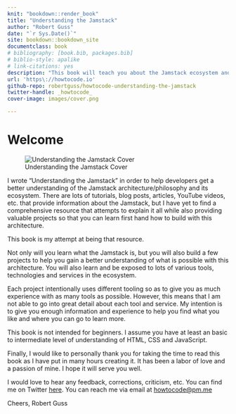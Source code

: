 ```yaml
---
knit: "bookdown::render_book"
title: "Understanding the Jamstack"
author: "Robert Guss"
date: "`r Sys.Date()`"
site: bookdown::bookdown_site
documentclass: book
# bibliography: [book.bib, packages.bib]
# biblio-style: apalike
# link-citations: yes
description: "This book will teach you about the Jamstack ecosystem and how to build Jamstack applications with JavaScript, API's and Markup."
url: 'https\://howtocode.io'
github-repo: robertguss/howtocode-understanding-the-jamstack
twitter-handle: _howtocode_
cover-image: images/cover.png

---
```


# Welcome {-} 

![Understanding the Jamstack Cover](images/cover.png)

I wrote "Understanding the Jamstack" in order to help developers get a better understanding of the Jamstack
architecture/philosophy and its ecosystem. There are lots of tutorials, blog posts, articles, YouTube videos, etc. that
provide information about the Jamstack, but I have yet to find a comprehensive resource that attempts to explain it all
while also providing valuable projects so that you can learn first hand how to build with this architecture.

This book is my attempt at being that resource.

Not only will you learn what the Jamstack is, but you will also build a few projects to help you gain a better
understanding of what is possible with this architecture. You will also learn and be exposed to lots of various tools,
technologies and services in the ecosystem. 

Each project intentionally uses different tooling so as to give you as much experience with as many tools as possible.
However, this means that I am not able to go into great detail about each tool and service. My intention is to give you
enough information and experience to help you find what you like and where you can go to learn more.

This book is not intended for beginners. I assume you have at least an basic to intermediate level of understanding of HTML, CSS and JavaScript. 

Finally, I would like to personally thank you for taking the time to read this book as I have put in many hours creating
it. It has been a labor of love and a passion of mine. I hope it will serve you well.

I would love to hear any feedback, corrections, criticism, etc. You can find me on Twitter
[here](https://twitter.com/_howtocode_). You can reach me via email at <a href="mailto:howtocode@pm.me">howtocode@pm.me</a>

Cheers,
Robert Guss